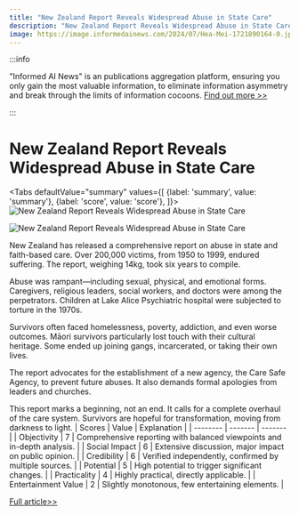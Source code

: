 ```yaml
---
title: "New Zealand Report Reveals Widespread Abuse in State Care"
description: "New Zealand Report Reveals Widespread Abuse in State Care"
image: https://image.informedainews.com/2024/07/Hea-Mei-1721890164-0.jpg
---
```



:::info

"Informed AI News" is an publications aggregation platform, ensuring you only gain the most valuable information, to eliminate information asymmetry and break through the limits of information cocoons.  [Find out more >>](/)

:::

# New Zealand Report Reveals Widespread Abuse in State Care


<Tabs
	defaultValue="summary"
	values={[
	{label: 'summary', value: 'summary'},
	{label: 'score', value: 'score'},
]}>
<TabItem value="summary">
<img
  src="https://image.informedainews.com/2024/07/Hea-Mei-1721890164-0.jpg"
  alt="New Zealand Report Reveals Widespread Abuse in State Care"
/>

<img
  src="https://image.informedainews.com/2024/07/Hea-cP8-1721890164-1.jpg"
  alt="New Zealand Report Reveals Widespread Abuse in State Care"
/>



New Zealand has released a comprehensive report on abuse in state and faith-based care. Over 200,000 victims, from 1950 to 1999, endured suffering. The report, weighing 14kg, took six years to compile.

Abuse was rampant—including sexual, physical, and emotional forms. Caregivers, religious leaders, social workers, and doctors were among the perpetrators. Children at Lake Alice Psychiatric hospital were subjected to torture in the 1970s.

Survivors often faced homelessness, poverty, addiction, and even worse outcomes. Māori survivors particularly lost touch with their cultural heritage. Some ended up joining gangs, incarcerated, or taking their own lives.

The report advocates for the establishment of a new agency, the Care Safe Agency, to prevent future abuses. It also demands formal apologies from leaders and churches.

This report marks a beginning, not an end. It calls for a complete overhaul of the care system. Survivors are hopeful for transformation, moving from darkness to light.
</TabItem>
<TabItem value="score">
	| Scores     | Value   | Explanation |
	| -------- | ------- | ------- |
	| Objectivity  | 7    | Comprehensive reporting with balanced viewpoints and in-depth analysis.    |
	| Social Impact | 6     | Extensive discussion, major impact on public opinion.    |
	| Credibility    | 6    | Verified independently, confirmed by multiple sources.    |
	| Potential    | 5    | High potential to trigger significant changes.    |
	| Practicality    | 4    | Highly practical, directly applicable.    |
	| Entertainment Value    | 2    | Slightly monotonous, few entertaining elements.    |
</TabItem>
</Tabs>

[Full article>>](https://www.theguardian.com/world/article/2024/jul/24/new-zealand-royal-commission-abuse-state-religious-care-report-ntwnfb)

